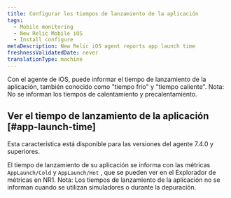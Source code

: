 ```yaml
---
title: Configurar los tiempos de lanzamiento de la aplicación
tags:
  - Mobile monitoring
  - New Relic Mobile iOS
  - Install configure
metaDescription: New Relic iOS agent reports app launch time
freshnessValidatedDate: never
translationType: machine
---
```


Con el agente de iOS, puede informar el tiempo de lanzamiento de la aplicación, también conocido como "tiempo frío" y "tiempo caliente". Nota: No se informan los tiempos de calentamiento y precalentamiento.

## Ver el tiempo de lanzamiento de la aplicación [#app-launch-time]

<Callout variant="important">
  Esta característica está disponible para las versiones del agente 7.4.0 y superiores.
</Callout>

El tiempo de lanzamiento de su aplicación se informa con las métricas `AppLaunch/Cold` y `AppLaunch/Hot` , que se pueden ver en el Explorador de métricas en NR1. Nota: Los tiempos de lanzamiento de la aplicación no se informan cuando se utilizan simuladores o durante la depuración.